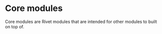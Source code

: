 # Core modules

Core modules are Rivet modules that are intended for other modules to built on top of.

<CardGroup>

<a href="/modules/tokens">
    <ModuleCard module="tokens"/>
</a>

<a href="/modules/rate_limit">
    <ModuleCard module="rate_limit"/>
</a>

<a href="/modules/uploads">
    <ModuleCard module="uploads"/>
</a>

<a href="/modules/analytics">
    <ModuleCard module="analytics"/>
</a>
</CardGroup>
